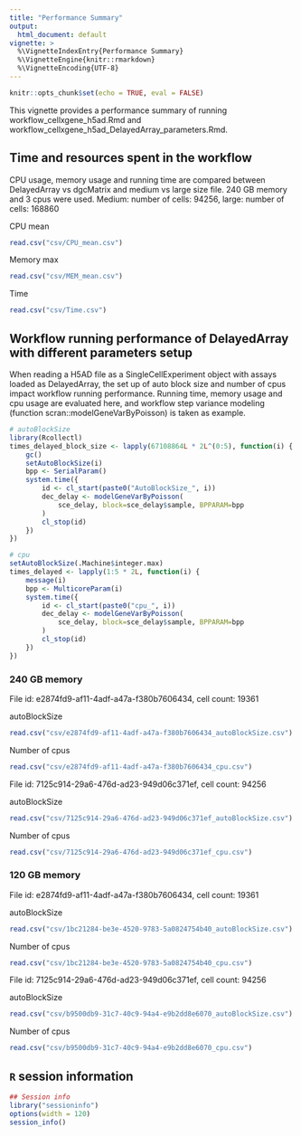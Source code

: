 ```yaml
---
title: "Performance Summary"
output:
  html_document: default
vignette: >
  %\VignetteIndexEntry{Performance Summary}
  %\VignetteEngine{knitr::rmarkdown}
  %\VignetteEncoding{UTF-8} 
---
```


```r
knitr::opts_chunk$set(echo = TRUE, eval = FALSE)
```

This vignette provides a performance summary of running workflow_cellxgene_h5ad.Rmd and workflow_cellxgene_h5ad_DelayedArray_parameters.Rmd. 

## Time and resources spent in the workflow

CPU usage, memory usage and running time are compared between DelayedArray vs dgcMatrix and medium vs large size file. 240 GB memory and 3 cpus were used. Medium: number of cells: 94256, large: number of cells: 168860

CPU mean
```r
read.csv("csv/CPU_mean.csv")
```

Memory max
```r
read.csv("csv/MEM_mean.csv")
```

Time
```r
read.csv("csv/Time.csv")
```

## Workflow running performance of DelayedArray with different parameters setup

When reading a H5AD file as a SingleCellExperiment object with assays loaded as DelayedArray, the set up of auto block size and number of cpus impact workflow running performance. Running time, memory usage and cpu usage are evaluated here, and workflow step variance modeling (function scran::modelGeneVarByPoisson) is taken as example.

```r
# autoBlockSize
library(Rcollectl)
times_delayed_block_size <- lapply(67108864L * 2L^(0:5), function(i) {
    gc()
    setAutoBlockSize(i)
    bpp <- SerialParam()
    system.time({
    	id <- cl_start(paste0("AutoBlockSize_", i))
        dec_delay <- modelGeneVarByPoisson(
            sce_delay, block=sce_delay$sample, BPPARAM=bpp
        )
        cl_stop(id)
    })
})

# cpu
setAutoBlockSize(.Machine$integer.max)
times_delayed <- lapply(1:5 * 2L, function(i) {
    message(i)
    bpp <- MulticoreParam(i)
    system.time({
        id <- cl_start(paste0("cpu_", i))
        dec_delay <- modelGeneVarByPoisson(
            sce_delay, block=sce_delay$sample, BPPARAM=bpp
        )
        cl_stop(id)
    })
})
```

### 240 GB memory 

File id: e2874fd9-af11-4adf-a47a-f380b7606434, cell count: 19361

autoBlockSize
```r
read.csv("csv/e2874fd9-af11-4adf-a47a-f380b7606434_autoBlockSize.csv")
```

Number of cpus
```r
read.csv("csv/e2874fd9-af11-4adf-a47a-f380b7606434_cpu.csv")
```

File id: 7125c914-29a6-476d-ad23-949d06c371ef, cell count: 94256

autoBlockSize
```r
read.csv("csv/7125c914-29a6-476d-ad23-949d06c371ef_autoBlockSize.csv")
```

Number of cpus
```r
read.csv("csv/7125c914-29a6-476d-ad23-949d06c371ef_cpu.csv")
```

### 120 GB memory 

File id: e2874fd9-af11-4adf-a47a-f380b7606434, cell count: 19361

autoBlockSize
```r
read.csv("csv/1bc21284-be3e-4520-9783-5a0824754b40_autoBlockSize.csv")
```

Number of cpus
```r
read.csv("csv/1bc21284-be3e-4520-9783-5a0824754b40_cpu.csv")
```

File id: 7125c914-29a6-476d-ad23-949d06c371ef, cell count: 94256

autoBlockSize
```r
read.csv("csv/b9500db9-31c7-40c9-94a4-e9b2dd8e6070_autoBlockSize.csv")
```

Number of cpus
```r
read.csv("csv/b9500db9-31c7-40c9-94a4-e9b2dd8e6070_cpu.csv")
```


## `R` session information

```r
## Session info
library("sessioninfo")
options(width = 120)
session_info()
```
